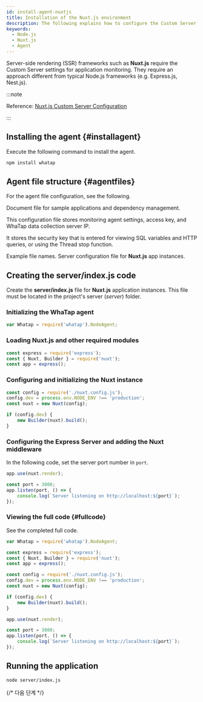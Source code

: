 ```yaml
---
id: install-agent-nuxtjs
title: Installation of the Nuxt.js environment
description: The following explains how to configure the Custom Server for monitoring the Node.js applications in the server-side rendering (SSR) framework such as Nuxt.js.
keywords:
  - Node.js
  - Nuxt.js
  - Agent
---
```


Server-side rendering (SSR) frameworks such as **Nuxt.js** require the Custom Server settings for application monitoring. They require an approach different from typical Node.js frameworks (e.g. Express.js, Nest.js).

:::note

Reference: [Nuxt.js Custom Server Configuration](https://v2.nuxt.com/docs/configuration-glossary/configuration-dev/)

:::

## Installing the agent {#installagent}

Execute the following command to install the agent.

```bash title="BASH"
npm install whatap
```

## Agent file structure {#agentfiles}

For the agent file configuration, see the following.

<Filetree name="whatap">

<FiletreeItem name="package.json" type="file">Document file for sample applications and dependency management.</FiletreeItem>

<FiletreeItem name="whatap.conf" type="file">This configuration file stores monitoring agent settings, access key, and WhaTap data collection server IP.</FiletreeItem>

<FiletreeItem name="security.conf (or paramkey.txt)" type="file">It stores the security key that is entered for viewing SQL variables and HTTP queries, or using the Thread stop function.</FiletreeItem>

<FiletreeItem name="server.js / index.js" type="file">Example file names. Server configuration file for **Nuxt.js** app instances.</FiletreeItem>

</Filetree>

## Creating the server/index.js code

Create the **server/index.js** file for **Nuxt.js** application instances. This file must be located in the project's server (_server_) folder.

### Initializing the WhaTap agent

```javascript title="server/index.js"
var Whatap = require('whatap').NodeAgent;
```

### Loading Nuxt.js and other required modules

```javascript title="server/index.js"
const express = require('express');
const { Nuxt, Builder } = require('nuxt');
const app = express();
```

### Configuring and initializing the Nuxt instance

```javascript title="server/index.js"
const config = require('./nuxt.config.js');
config.dev = process.env.NODE_ENV !== 'production';
const nuxt = new Nuxt(config);

if (config.dev) {
    new Builder(nuxt).build();
}
```

### Configuring the Express Server and adding the Nuxt middleware

In the following code, set the server port number in `port`.

```javascript title="server/index.js"
app.use(nuxt.render);

const port = 3000;
app.listen(port, () => {
    console.log(`Server listening on http://localhost:${port}`);
});
```

### Viewing the full code {#fullcode}

See the completed full code.

```javascript title="server/index.js"
var Whatap = require('whatap').NodeAgent;

const express = require('express');
const { Nuxt, Builder } = require('nuxt');
const app = express();

const config = require('./nuxt.config.js');
config.dev = process.env.NODE_ENV !== 'production';
const nuxt = new Nuxt(config);

if (config.dev) {
    new Builder(nuxt).build();
}

app.use(nuxt.render);

const port = 3000;
app.listen(port, () => {
    console.log(`Server listening on http://localhost:${port}`);
});
```

## Running the application

```bash title="SH"
node server/index.js
```

{/* 다음 단계 */}

<Apminstallnextstep />

